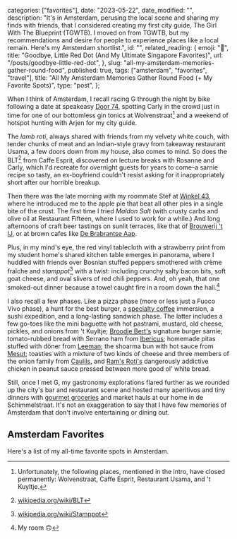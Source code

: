 
  categories: ["favorites"],
  date: "2023-05-22",
  date_modified: "",
  description:
    "It's in Amsterdam, perusing the local scene and sharing my finds with friends, that I considered creating my first city guide, The Girl With The Blueprint (TGWTB). I moved on from TGWTB, but my recommendations and desire for people to experience places like a local remain. Here's my Amsterdam shortlist.",
  id: "",
  related_reading: {
    emoji: "🥮",
    title: "Goodbye, Little Red Dot (And My Ultimate Singapore Favorites)",
    url: "/posts/goodbye-little-red-dot",
  },
  slug: "all-my-amsterdam-memories-gather-round-food",
  published: true,
  tags: ["amsterdam", "favorites", "travel"],
  title: "All My Amsterdam Memories Gather Round Food (+ My Favorite Spots)",
  type: "post",
};


When I think of Amsterdam, I recall racing G through the night by bike following a date at speakeasy [Door 74](/posts/all-my-amsterdam-memories-gather-round-food#door-74), spotting Carly in the crowd just in time for one of our bottomless gin tonics at Wolvenstraat[^1] and a weekend of hotspot hunting with Arjen for my city guide.

The _lamb roti_, always shared with friends from my velvety white couch, with tender chunks of meat and an Indian-style gravy from takeaway restaurant Usama, a few doors down from my house, also comes to mind. So does the BLT[^2] from Caffe Esprit, discovered on lecture breaks with Rosanne and Carly, which I'd recreate for overnight guests for years to come–a sarnie recipe so tasty, an ex-boyfriend couldn't resist asking for it inappropriately short after our horrible breakup.

Then there was the late morning with my roommate Stef at [Winkel 43](/posts/all-my-amsterdam-memories-gather-round-food#winkel-43), where he introduced me to the apple pie that beat all other pies in a single bite of the crust. The first time I tried _Maldon Salt_ (with crusty carbs and olive oil at Restaurant Fifteen, where I used to work for a while.) And long afternoons of craft beer tastings on sunlit terraces, like that of [Brouwerij 't IJ](/posts/all-my-amsterdam-memories-gather-round-food#brouwerij-t-ij), or at brown cafes like [De Brabrantse Aap](/posts/all-my-amsterdam-memories-gather-round-food#de-brabantse-aap).

Plus, in my mind's eye, the red vinyl tablecloth with a strawberry print from my student home's shared kitchen table emerges in panorama, where I huddled with friends over Bosnian stuffed peppers smothered with crème fraîche and _stamppot_[^3] with a twist: including crunchy salty bacon bits, soft goat cheese, and oval slivers of red chili peppers. And, oh yeah, that one smoked-out dinner because a towel caught fire in a room down the hall.[^4]

I also recall a few phases. Like a pizza phase (more or less just a Fuoco Vivo phase), a hunt for the best burger, a [specialty coffee](/posts/all-my-amsterdam-memories-gather-round-food#coffee) immersion, a sushi expedition, and a long-lasting sandwich phase. The latter includes a few go-toes like the mini baguette with hot pastrami, mustard, old cheese, pickles, and onions from 't Kuyltje; [Broodje Bert's](/posts/all-my-amsterdam-memories-gather-round-food#broodje-bert) signature burger sarnie; tomato-rubbed bread with Serrano ham from [Ibericus](/posts/all-my-amsterdam-memories-gather-round-food#ibericus); homemade pitas stuffed with döner from [Leeman](/posts/all-my-amsterdam-memories-gather-round-food#leeman-doner); the shoarma bun with hot sauce from [Mesut](/posts/all-my-amsterdam-memories-gather-round-food#grillroom-shoarma-mesut); toasties with a mixture of two kinds of cheese and three members of the onion family from [Caulils](/posts/all-my-amsterdam-memories-gather-round-food#caulils), and [Ram's Roti's](/posts/all-my-amsterdam-memories-gather-round-food#rams-roti) dangerously addictive chicken in peanut sauce pressed between more good ol' white bread.

Still, once I met G, my gastronomy explorations flared further as we rounded up the city's bar and restaurant scene and hosted many aperitivos and tiny dinners with [gourmet groceries](/posts/all-my-amsterdam-memories-gather-round-food#gourmet-groceries) and market hauls at our home in de Schimmelstraat. It's not an exaggeration to say that I have few memories of Amsterdam that don't involve entertaining or dining out.

## Amsterdam Favorites

Here's a list of my all-time favorite spots in Amsterdam.

<SpotsWithMap id="amsterdam" />

[^1]: Unfortunately, the following places, mentioned in the intro, have closed permanently: Wolvenstraat, Caffe Esprit, Restaurant Usama, and 't Kuyltje.
[^2]: [wikipedia.org/wiki/BLT](https://en.wikipedia.org/wiki/BLT)
[^3]: [wikipedia.org/wiki/Stamppot](https://en.wikipedia.org/wiki/Stamppot)
[^4]: My room 🙃

